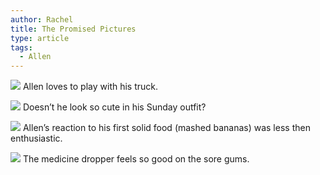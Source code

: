 ```yaml
---
author: Rachel
title: The Promised Pictures
type: article
tags:
  - Allen
---
```


![](/myblogpics/truck.jpg)
Allen loves to play with his truck.

![](/myblogpics/penguinboy.jpg)
Doesn’t he look so cute in his Sunday outfit?

![](/myblogpics/firstbite.jpg)
Allen’s reaction to his first solid food (mashed bananas) was less then enthusiastic.

![](/myblogpics/chewing.jpg)
The medicine dropper feels so good on the sore gums.
